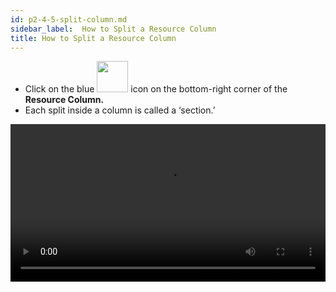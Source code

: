 ```yaml
---
id: p2-4-5-split-column.md
sidebar_label:  How to Split a Resource Column
title: How to Split a Resource Column
---
```


- Click on the blue <img src="/autographaAssetsV2/how-to/new-module.png" width="50px" alt=""/> icon on the bottom-right corner of the **Resource Column.**
- Each split inside a column is called a ‘section.’

<video controls src="/autographaAssetsV2/how-to/split-column.mov" width="100%" type="video/mov"/>